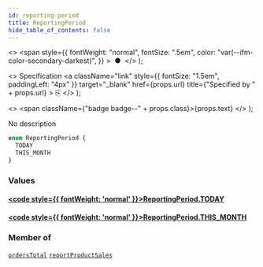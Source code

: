 ```yaml
---
id: reporting-period
title: ReportingPeriod
hide_table_of_contents: false
---
```


  <>
    <span
      style={{
        fontWeight: "normal",
        fontSize: ".5em",
        color: "var(--ifm-color-secondary-darkest)",
      }}
    >
      &nbsp;●&nbsp;
    </span>
  </>
);

  <>
    Specification
    <a
      className="link"
      style={{ fontSize: "1.5em", paddingLeft: "4px" }}
      target="\_blank"
      href={props.url}
      title={"Specified by " + props.url}
    >
      ⎘
    </a>
  </>
);

  <>
    <span className={"badge badge--" + props.class}>{props.text}</span>
  </>
);

No description

```graphql
enum ReportingPeriod {
  TODAY
  THIS_MONTH
}
```

### Values

#### [<code style={{ fontWeight: 'normal' }}>ReportingPeriod.<b>TODAY</b></code>](#)

>

#### [<code style={{ fontWeight: 'normal' }}>ReportingPeriod.<b>THIS_MONTH</b></code>](#)

>

### Member of

[`ordersTotal`](../../../storefront/orders/queries/orders-total) <Badge class="secondary" text="query"/><Bullet />[`reportProductSales`](../../../storefront/products/queries/report-product-sales) <Badge class="secondary" text="query"/>
